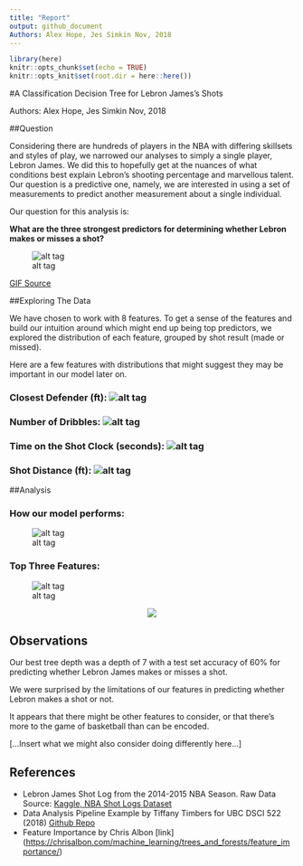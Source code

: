 ```yaml
---
title: "Report"
output: github_document
Authors: Alex Hope, Jes Simkin Nov, 2018
---
```


```r
library(here)
knitr::opts_chunk$set(echo = TRUE)
knitr::opts_knit$set(root.dir = here::here())
```

#A Classification Decision Tree for Lebron James's Shots


Authors: Alex Hope, Jes Simkin Nov, 2018

##Question


Considering there are hundreds of players in the NBA with differing skillsets and styles of play, we narrowed our analyses to simply a single player, Lebron James. We did this to hopefully get at the nuances of what conditions best explain Lebron's shooting percentage and marvellous talent. Our question is a predictive one, namely, we are interested in using a set of measurements to predict another measurement about a single individual.

Our question for this analysis is:

**What are the three strongest predictors for determining whether Lebron makes or misses a shot?**

![alt tag](https://media.giphy.com/media/l0MYwdebx8o0XI56E/giphy-tumblr.gif)

[GIF Source](https://media.giphy.com/media/l0MYwdebx8o0XI56E/giphy-tumblr.gif)

##Exploring The Data


We have chosen to work with 8 features. To get a sense of the features and build our intuition around which might end up being top predictors, we explored the distribution of each feature, grouped by shot result (made or missed).

Here are a few features with distributions that might suggest they may be important in our model later on.

### Closest Defender (ft): ![alt tag](../results/figs/EDA_CLOSE_DEF_DIST_lebron_james.png)

### Number of Dribbles: ![alt tag](../results/figs/EDA_DRIBBLES_lebron_james.png)

### Time on the Shot Clock (seconds): ![alt tag](../results/figs/EDA_SHOT_CLOCK_lebron_james.png)

### Shot Distance (ft): ![alt tag](../results/figs/EDA_SHOT_DIST_lebron_james.png)


##Analysis


### How our model performs:

![alt tag](../results/figs/train-test-acc_lebron james.png)

### Top Three Features:

![alt tag](../results/figs/best_features_lebron james.png)

<center>
<img src="https://media.giphy.com/media/lKafiHISf6FEtciruw/giphy.gif">
</center>

## Observations

Our best tree depth was a depth of 7 with a test set accuracy of 60% for predicting whether Lebron James makes or misses a shot.

We were surprised by the limitations of our features in predicting whether Lebron makes a shot or not.

It appears that there might be other features to consider, or that there's more to the game of basketball than can be encoded.

[...Insert what we might also consider doing differently here...]


## References

-   Lebron James Shot Log from the 2014-2015 NBA Season. Raw Data Source: [Kaggle, NBA Shot Logs Dataset](https://www.kaggle.com/dansbecker/nba-shot-logs/home)
-   Data Analysis Pipeline Example by Tiffany Timbers for UBC DSCI 522 (2018) [Github Repo](https://github.com/ttimbers/data_analysis_pipeline_eg/tree/v1.1)
-   Feature Importance by Chris Albon \[link\] (<https://chrisalbon.com/machine_learning/trees_and_forests/feature_importance/>)

